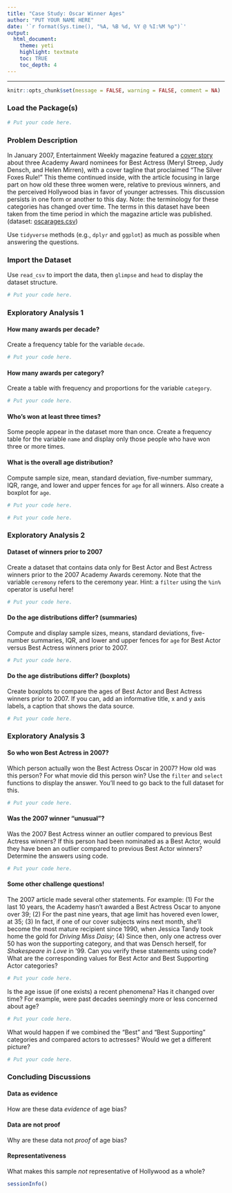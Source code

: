 ```yaml
---
title: "Case Study: Oscar Winner Ages"
author: "PUT YOUR NAME HERE"
date: '`r format(Sys.time(), "%A, %B %d, %Y @ %I:%M %p")`'
output: 
  html_document: 
    theme: yeti
    highlight: textmate
    toc: TRUE
    toc_depth: 4
---
```


<hr>

```r
knitr::opts_chunk$set(message = FALSE, warning = FALSE, comment = NA)
```

### Load the Package(s)

```r
# Put your code here.
```

### Problem Description

In January 2007, Entertainment Weekly magazine featured a [cover story](http://www.simplystreep.com/gallery/displayimage.php?album=345&pid=25019#top_display_media) about three Academy Award nominees for Best Actress (Meryl Streep, Judy Densch, and Helen Mirren), with a cover tagline that proclaimed "The Silver Foxes Rule!" This theme continued inside, with the article focusing in large part on how old these three women were, relative to previous winners, and the perceived Hollywood bias in favor of younger actresses. This discussion persists in one form or another to this day. Note: the terminology for these categories has changed over time. The terms in this dataset have been taken from the time period in which the magazine article was published. (dataset: [oscarages.csv](https://raw.githubusercontent.com/STAT-JET-ASU/Datasets/master/Instructor/oscarages.csv))

Use `tidyverse` methods (e.g., `dplyr` and `ggplot`) as much as possible when answering the questions. 

### Import the Dataset

Use `read_csv` to import the data, then `glimpse` and `head` to display the dataset structure.

```r
# Put your code here.
```

### Exploratory Analysis 1

#### How many awards per decade?

Create a frequency table for the variable `decade`. 

```r
# Put your code here.
```

#### How many awards per category?

Create a table with frequency and proportions for the variable `category`. 

```r
# Put your code here.
```

#### Who's won at least three times?

Some people appear in the dataset more than once. Create a frequency table for the variable `name` and display only those people who have won three or more times.

#### What is the overall age distribution?

Compute sample size, mean, standard deviation, five-number summary, IQR, range, and lower and upper fences for `age` for all winners. Also create a boxplot for `age`.

```r
# Put your code here.
```

```r
# Put your code here.
```

### Exploratory Analysis 2

#### Dataset of winners prior to 2007

Create a dataset that contains data only for Best Actor and Best Actress winners prior to the 2007 Academy Awards ceremony. Note that the variable `ceremony` refers to the ceremony year. Hint: a `filter` using the `%in%` operator is useful here! 

```r
# Put your code here.
```

#### Do the age distributions differ? (summaries)

Compute and display sample sizes, means, standard deviations, five-number summaries, IQR, and lower and upper fences for `age` for Best Actor versus Best Actress winners prior to 2007. 

```r
# Put your code here.
```

#### Do the age distributions differ? (boxplots)

Create boxplots to compare the ages of Best Actor and Best Actress winners prior to 2007. If you can, add an informative title, x and y axis labels, a caption that shows the data source.

```r
# Put your code here.
```

### Exploratory Analysis 3

#### So who won Best Actress in 2007?

Which person actually won the Best Actress Oscar in 2007? How old was this person? For what movie did this person win? Use the `filter` and `select` functions to display the answer. You'll need to go back to the full dataset for this.

```r
# Put your code here.
```

#### Was the 2007 winner "unusual"?

Was the 2007 Best Actress winner an outlier compared to previous Best Actress winners? If this person had been nominated as a Best Actor, would they have been an outlier compared to previous Best Actor winners? Determine the answers using code.

```r
# Put your code here.
```

#### Some other challenge questions!

The 2007 article made several other statements. For example: (1) For the last 10 years, the Academy hasn't awarded a Best Actress Oscar to anyone over 39; (2) For the past nine years, that age limit has hovered even lower, at 35; (3) In fact, if one of our cover subjects wins next month, she'll become the most mature recipient since 1990, when Jessica Tandy took home the gold for *Driving Miss Daisy*; (4) Since then, only one actress over 50 has won the supporting category, and that was Densch herself, for *Shakespeare in Love* in '99. Can you verify these statements using code? What are the corresponding values for Best Actor and Best Supporting Actor categories?

```r
# Put your code here.
```

Is the age issue (if one exists) a recent phenomena? Has it changed over time? For example, were past decades seemingly more or less concerned about age? 

```r
# Put your code here.
```

What would happen if we combined the "Best" and "Best Supporting" categories and compared actors to actresses? Would we get a different picture?

```r
# Put your code here.
```

### Concluding Discussions

#### Data as evidence

How are these data *evidence* of age bias? 

#### Data are not proof

Why are these data not *proof* of age bias? 

#### Representativeness

What makes this sample *not* representative of Hollywood as a whole?


```r
sessionInfo()
```

